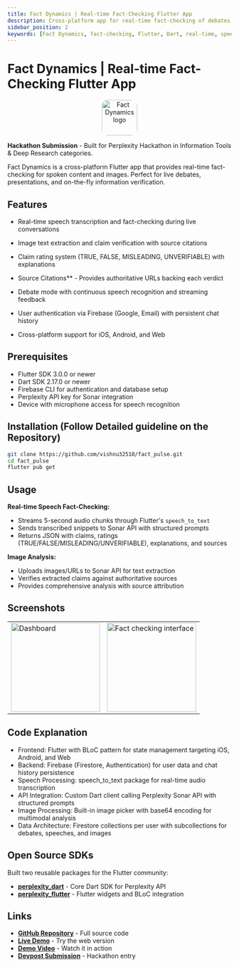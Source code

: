 ```yaml
---
title: Fact Dynamics | Real-time Fact-Checking Flutter App
description: Cross-platform app for real-time fact-checking of debates, speeches, and images using Perplexity's Sonar API
sidebar_position: 2
keywords: [Fact Dynamics, fact-checking, Flutter, Dart, real-time, speech-to-text, debate, image verification]
---
```


# Fact Dynamics | Real-time Fact-Checking Flutter App
<p align="center">
  <img
    src="https://raw.githubusercontent.com/vishnu32510/fact_pulse/main/assets/icon/icon.png"
    alt="Fact Dynamics logo"
    width="80"
    height="80"
    style="border-radius: 14px;"
  />
</p>

**Hackathon Submission** - Built for Perplexity Hackathon in Information Tools & Deep Research categories.

Fact Dynamics is a cross-platform Flutter app that provides real-time fact-checking for spoken content and images. Perfect for live debates, presentations, and on-the-fly information verification.


## Features

* Real-time speech transcription and fact-checking during live conversations
* Image text extraction and claim verification with source citations
* Claim rating system (TRUE, FALSE, MISLEADING, UNVERIFIABLE) with explanations
* Source Citations** - Provides authoritative URLs backing each verdict

* Debate mode with continuous speech recognition and streaming feedback
* User authentication via Firebase (Google, Email) with persistent chat history
* Cross-platform support for iOS, Android, and Web

## Prerequisites

* Flutter SDK 3.0.0 or newer
* Dart SDK 2.17.0 or newer
* Firebase CLI for authentication and database setup
* Perplexity API key for Sonar integration
* Device with microphone access for speech recognition

## Installation (Follow Detailed guideline on the Repository)

```bash
git clone https://github.com/vishnu32510/fact_pulse.git
cd fact_pulse
flutter pub get
```

## Usage

**Real-time Speech Fact-Checking:**
- Streams 5-second audio chunks through Flutter's `speech_to_text`
- Sends transcribed snippets to Sonar API with structured prompts
- Returns JSON with claims, ratings (TRUE/FALSE/MISLEADING/UNVERIFIABLE), explanations, and sources

**Image Analysis:**
- Uploads images/URLs to Sonar API for text extraction
- Verifies extracted claims against authoritative sources
- Provides comprehensive analysis with source attribution

## Screenshots

<table>
  <tr>
    <td>
      <img
        src="https://raw.githubusercontent.com/vishnu32510/fact_pulse/main/assets/screenshots/2.%20Dashboard.png"
        alt="Dashboard"
        width="200"
      />
    </td>
    <td>
      <img
        src="https://raw.githubusercontent.com/vishnu32510/fact_pulse/main/assets/screenshots/4.%20Fact%20Checks(Speech,%20Debate,%20Image).png"
        alt="Fact checking interface"
        width="200"
      />
    </td>
  </tr>
</table>

## Code Explanation

* Frontend: Flutter with BLoC pattern for state management targeting iOS, Android, and Web
* Backend: Firebase (Firestore, Authentication) for user data and chat history persistence  
* Speech Processing: speech_to_text package for real-time audio transcription
* API Integration: Custom Dart client calling Perplexity Sonar API with structured prompts
* Image Processing: Built-in image picker with base64 encoding for multimodal analysis
* Data Architecture: Firestore collections per user with subcollections for debates, speeches, and images

## Open Source SDKs

Built two reusable packages for the Flutter community:
- **[perplexity_dart](https://pub.dev/packages/perplexity_dart)** - Core Dart SDK for Perplexity API
- **[perplexity_flutter](https://pub.dev/packages/perplexity_flutter)** - Flutter widgets and BLoC integration


## Links

- **[GitHub Repository](https://github.com/vishnu32510/fact_pulse)** - Full source code
- **[Live Demo](https://fact-pulse.web.app/)** - Try the web version
- **[Demo Video](https://youtu.be/92IoX19Djtc)** - Watch it in action
- **[Devpost Submission](https://devpost.com/software/fact-dynamics)** - Hackathon entry 